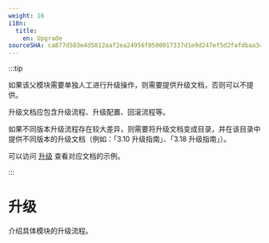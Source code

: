 ```yaml
---
weight: 16
i18n:
  title:
    en: Upgrade
sourceSHA: ca877d503e4d5812aaf2ea24956f0500017337d1e9d247ef5d2fafdbaa3cbd04
---
```


:::tip

如果该父模块需要单独人工进行升级操作，则需要提供升级文档，否则可以不提供。

升级文档应包含升级流程、升级配置、回滚流程等。

如果不同版本升级流程存在较大差异，则需要将升级文档变成目录，并在该目录中提供不同版本的升级文档（例如：「3.10 升级指南」、「3.18 升级指南」）。

可以访问 [升级](https://product-doc-guide.alauda.cn/template/upgrade/example.html) 查看对应文档的示例。

:::

# 升级

介绍具体模块的升级流程。
